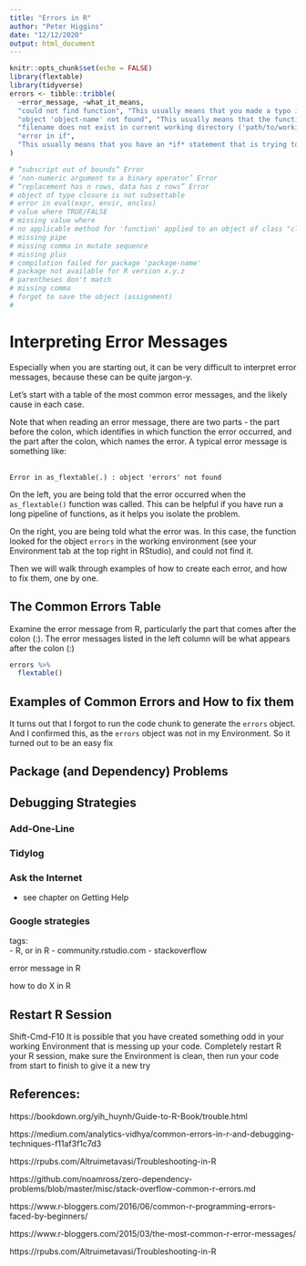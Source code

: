 ```yaml
---
title: "Errors in R"
author: "Peter Higgins"
date: "12/12/2020"
output: html_document
---
```


```r
knitr::opts_chunk$set(echo = FALSE)
library(flextable)
library(tidyverse)
errors <- tibble::tribble(
  ~error_message, ~what_it_means,
  "could not find function", "This usually means that you made a typo in the function name (including Capitalization), or that the package you are intending to use (which contains the function) is not installed \n(with `install.packages('package_name')`) or loaded (with `library(package)`)",
  "object 'object-name' not found", "This usually means that the function looked for an object (like a data frame or a vector) in your working environment (check your Environment pane) and could not find it. This commonly happens when you (1) mistype the name of the object (double-check this, easy to fix), or (2) you did not actually create or save this object to your working environment - confirm by checking your Environment tab at the top right in RStudio.",
  "filename does not exist in current working directory ('path/to/working/directory')", "This usually means one of three things: (1) you mistyped the name of the file, or part of the path, (2) you are not in the directory where the file is, or (3) the file you thought you had saved does not exist (check your Files tab in the lower right pane in RStudio).",
  "error in if",
  "This usually means that you have an *if* statement that is trying to make a branch-point decision, but the logical statement that you wrote is not providing either a TRUE or a FALSE value. The most common reasons are typos in the logical statement, or an NA in one of the underlying values, which yields an NA from the logical statement. You may need to use a `na.rm = TRUE` option in your logical statement."
)

# “subscript out of bounds” Error
# ‘non-numeric argument to a binary operator’ Error
# “replacement has n rows, data has z rows” Error
# object of type closure is not subsettable
# error in eval(expr, envir, enclos)
# value where TRUE/FALSE
# missing value where
# no applicable method for 'function' applied to an object of class "class"
# missing pipe
# missing comma in mutate sequence 
# missing plus
# compilation failed for package 'package-name'
# package not available for R version x.y.z
# parentheses don't match
# missing comma
# forgot to save the object (assignment)
# 
```

# Interpreting Error Messages

Especially when you are starting out, it can be very difficult to interpret error messages, because these can be quite jargon-y.

Let's start with a table of the most common error messages, and the likely cause in each case.

Note that when reading an error message, there are two parts - the part before the colon, which identifies in which function the error occurred, and the part after the colon, which names the error. A typical error message is something like:    
<br>

`Error in as_flextable(.) : object 'errors' not found`

On the left, you are being told that the error occurred when the `as_flextable()` function was called. This can be helpful if you have run a long pipeline of functions, as it helps you isolate the problem.

On the right, you are being told what the error was. In this case, the function looked for the object `errors` in the working environment (see your Environment tab at the top right in RStudio), and could not find it. 

Then we will walk through examples of how to create each error, and how to fix them, one by one.

## The Common Errors Table

Examine the error message from R, particularly the part that comes after the colon (:). The error messages listed in the left column will be what appears after the colon (:)


```r
errors %>% 
  flextable()
```


## Examples of Common Errors and How to fix them

It turns out that I forgot to run the code chunk to generate the `errors` object. And I confirmed this, as the `errors` object was not in my Environment. So it turned out to be an easy fix


## Package (and Dependency) Problems

## Debugging Strategies


### Add-One-Line

### Tidylog

### Ask the Internet
 - see chapter on Getting Help
 
### Google strategies

tags:  
- R, or in R
- community.rstudio.com
- stackoverflow

error message in R

how to do X in R

## Restart R Session
Shift-Cmd-F10
It is possible that you have created something odd in your working Environment that is messing up your code. 
Completely restart R your R session, make sure the Environment is clean, then run your code from start to finish to give it a new try




## References:

https://bookdown.org/yih_huynh/Guide-to-R-Book/trouble.html

https://medium.com/analytics-vidhya/common-errors-in-r-and-debugging-techniques-f11af3f1c7d3

https://rpubs.com/Altruimetavasi/Troubleshooting-in-R

https://github.com/noamross/zero-dependency-problems/blob/master/misc/stack-overflow-common-r-errors.md

https://www.r-bloggers.com/2016/06/common-r-programming-errors-faced-by-beginners/

https://www.r-bloggers.com/2015/03/the-most-common-r-error-messages/

https://rpubs.com/Altruimetavasi/Troubleshooting-in-R 
